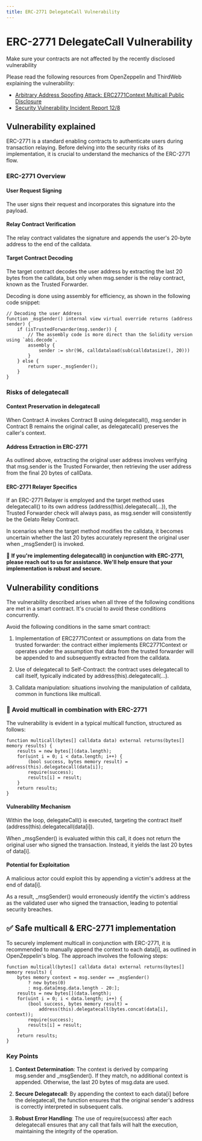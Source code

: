 ```yaml
---
title: ERC-2771 DelegateCall Vulnerability
---
```


# ERC-2771 DelegateCall Vulnerability

Make sure your contracts are not affected by the recently disclosed vulnerability

Please read the following resources from OpenZeppelin and ThirdWeb explaining the vulnerability:

- [Arbitrary Address Spoofing Attack: ERC2771Context Multicall Public Disclosure](https://blog.openzeppelin.com/arbitrary-address-spoofing-vulnerability-erc2771context-multicall-public-disclosure/)
- [Security Vulnerability Incident Report 12/8](https://blog.thirdweb.com/security-vulnerability-incident-report-12-8/)

## Vulnerability explained

ERC-2771 is a standard enabling contracts to authenticate users during transaction relaying. Before delving into the security risks of its implementation, it is crucial to understand the mechanics of the ERC-2771 flow.

### ERC-2771 Overview

#### User Request Signing
The user signs their request and incorporates this signature into the payload.

#### Relay Contract Verification
The relay contract validates the signature and appends the user's 20-byte address to the end of the calldata.

#### Target Contract Decoding
The target contract decodes the user address by extracting the last 20 bytes from the calldata, but only when msg.sender is the relay contract, known as the Trusted Forwarder.

Decoding is done using assembly for efficiency, as shown in the following code snippet:

```solidity
// Decoding the user Address
function _msgSender() internal view virtual override returns (address sender) {
    if (isTrustedForwarder(msg.sender)) {
        // The assembly code is more direct than the Solidity version using `abi.decode`.
        assembly {
            sender := shr(96, calldataload(sub(calldatasize(), 20)))
        }
    } else {
        return super._msgSender();
    }
}
```

### Risks of delegatecall

#### Context Preservation in delegatecall
When Contract A invokes Contract B using delegatecall(), msg.sender in Contract B remains the original caller, as delegatecall() preserves the caller's context.

#### Address Extraction in ERC-2771
As outlined above, extracting the original user address involves verifying that msg.sender is the Trusted Forwarder, then retrieving the user address from the final 20 bytes of callData.

#### ERC-2771 Relayer Specifics
If an ERC-2771 Relayer is employed and the target method uses delegatecall() to its own address (address(this).delegatecall(...)), the Trusted Forwarder check will always pass, as msg.sender will consistently be the Gelato Relay Contract.

In scenarios where the target method modifies the calldata, it becomes uncertain whether the last 20 bytes accurately represent the original user when _msgSender() is invoked.

🚨 **If you're implementing delegatecall() in conjunction with ERC-2771, please reach out to us for assistance. We'll help ensure that your implementation is robust and secure.**

## Vulnerability conditions

The vulnerability described arises when all three of the following conditions are met in a smart contract. It's crucial to avoid these conditions concurrently.

Avoid the following conditions in the same smart contract:

1. Implementation of ERC2771Context or assumptions on data from the trusted forwarder: the contract either implements ERC2771Context or operates under the assumption that data from the trusted forwarder will be appended to and subsequently extracted from the calldata.

2. Use of delegatecall to Self-Contract: the contract uses delegatecall to call itself, typically indicated by address(this).delegatecall(...).

3. Calldata manipulation: situations involving the manipulation of calldata, common in functions like multicall.

### 🚨 Avoid multicall in combination with ERC-2771

The vulnerability is evident in a typical multicall function, structured as follows:

```solidity
function multicall(bytes[] calldata data) external returns(bytes[] memory results) {
    results = new bytes[](data.length);
    for(uint i = 0; i < data.length; i++) {
        (bool success, bytes memory result) = address(this).delegatecall(data[i]);
        require(success);
        results[i] = result;
    }
    return results;
}
```

#### Vulnerability Mechanism
Within the loop, delegateCall() is executed, targeting the contract itself (address(this).delegatecall(data[i]).

When _msgSender() is evaluated within this call, it does not return the original user who signed the transaction. Instead, it yields the last 20 bytes of data[i].

#### Potential for Exploitation
A malicious actor could exploit this by appending a victim's address at the end of data[i].

As a result, _msgSender() would erroneously identify the victim's address as the validated user who signed the transaction, leading to potential security breaches.

## ✅ Safe multicall & ERC-2771 implementation

To securely implement multicall in conjunction with ERC-2771, it is recommended to manually append the context to each data[i], as outlined in OpenZeppelin's blog. The approach involves the following steps:

```solidity
function multicall(bytes[] calldata data) external returns(bytes[] memory results) {
    bytes memory context = msg.sender == _msgSender()
        ? new bytes(0)
        : msg.data[msg.data.length - 20:];
    results = new bytes[](data.length);
    for(uint i = 0; i < data.length; i++) {
        (bool success, bytes memory result) = 
            address(this).delegatecall(bytes.concat(data[i], context));
        require(success);
        results[i] = result;
    }
    return results;
}
```

### Key Points

1. **Context Determination**: The context is derived by comparing msg.sender and _msgSender(). If they match, no additional context is appended. Otherwise, the last 20 bytes of msg.data are used.

2. **Secure Delegatecall**: By appending the context to each data[i] before the delegatecall, the function ensures that the original sender's address is correctly interpreted in subsequent calls.

3. **Robust Error Handling**: The use of require(success) after each delegatecall ensures that any call that fails will halt the execution, maintaining the integrity of the operation.